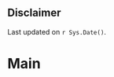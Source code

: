 
Disclaimer {#disclaimer}
--------------------------------------------------------------------------------

Last updated on `r Sys.Date()`.

Main
================================================================================

